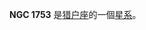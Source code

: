 {{NGCInfoBox|NGCID=NGC 1753|發現者=路易斯·斯威夫特|發現日期=1886年10月31日|其他編號=MCG -1-13-48 IRAS05000-0324|曆元=J2000.0|赤經=5時2分32.2秒
|赤緯=-3°20'41"|星座=猎户座|星體=星系|星等=14.6|表面亮度=14.3|藍等=15.5}}

'''NGC 1753''' 是[[猎户座|猎户座]]的一個[[星系|星系]]。

{{NGCReference|1753}}
{{Catalogs|NGC=1753}}